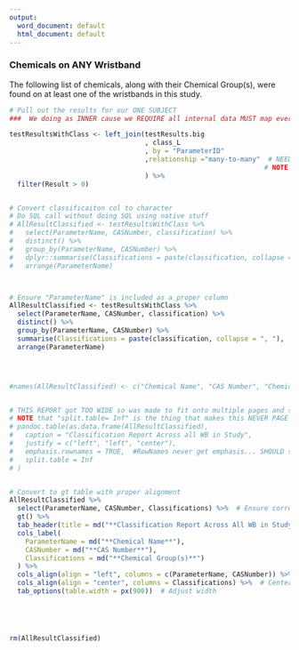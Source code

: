 ```yaml
---
output:
  word_document: default
  html_document: default
---
```



### Chemicals on ANY Wristband

The following list of chemicals, along with their Chemical Group(s), were found on at least one of the wristbands in this study.


```r
# Pull out the results for our ONE SUBJECT
###  We doing as INNER cause we REQUIRE all internal data MUST map every tested chem to a classification

testResultsWithClass <- left_join(testResults.big
                                  , class_L
                                  , by = "ParameterID"
                                  ,relationship ="many-to-many"  # NEEDED TO ADD THIS to get around new error message from sql but this is what I want cause LATER i do distinct
                                                                # NOTE that there is surely a BETTER way to do this by doing a distinct earlier to achieve same result.
                                  ) %>%
  filter(Result > 0)


# Convert classificaiton col to character
# Do SQL call without doing SQL using native stuff
# AllResultClassified <- testResultsWithClass %>%
#   select(ParameterName, CASNumber, classification) %>%
#   distinct() %>%
#   group_by(ParameterName, CASNumber) %>%
#   dplyr::summarise(Classifications = paste(classification, collapse = ", ")) %>%
#   arrange(ParameterName)



# Ensure "ParameterName" is included as a proper column
AllResultClassified <- testResultsWithClass %>%
  select(ParameterName, CASNumber, classification) %>%
  distinct() %>%
  group_by(ParameterName, CASNumber) %>%
  summarise(Classifications = paste(classification, collapse = ", "), .groups = "drop") %>%
  arrange(ParameterName)




#names(AllResultClassified) <- c("Chemical Name", "CAS Number", "Chemical Group(s)")


# THIS REPORT got TOO WIDE so was made to fit onto multiple pages and so the basic table point was LOST
# NOTE that "split.table= Inf" is the thing that makes this NEVER PAGE WRAP and so is good for HTML but not so good for WORD
# pandoc.table(as.data.frame(AllResultClassified),
#   caption = "Classification Report Across all WB in Study",
#   justify = c("left", "left", "center"),
#   emphasis.rownames = TRUE,  #RowNames never get emphasis... SHOULD switch to gt() someday
#   split.table = Inf
# )


# Convert to gt table with proper alignment
AllResultClassified %>%
  select(ParameterName, CASNumber, Classifications) %>%  # Ensure correct order
  gt() %>%
  tab_header(title = md("**Classification Report Across All WB in Study**")) %>%
  cols_label(
    ParameterName = md("**Chemical Name**"),
    CASNumber = md("**CAS Number**"),
    Classifications = md("**Chemical Group(s)**")
  ) %>%
  cols_align(align = "left", columns = c(ParameterName, CASNumber)) %>%  # Left-align first two columns
  cols_align(align = "center", columns = Classifications) %>%  # Center-align last column
  tab_options(table.width = px(900))  # Adjust width





rm(AllResultClassified)
```


<br>
